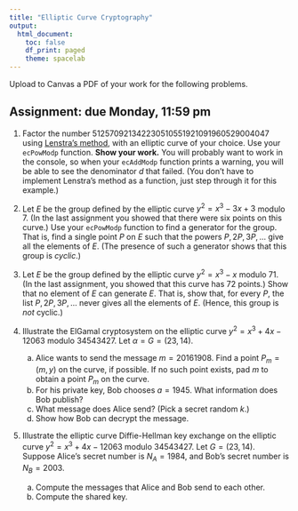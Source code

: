 ```yaml
---
title: "Elliptic Curve Cryptography"
output:
  html_document:
    toc: false
    df_print: paged
    theme: spacelab
---
```


Upload to Canvas a PDF of your work for the following problems. 

## Assignment: due Monday, 11:59 pm

1. Factor the number $512570921342230510551921091960529004047$ using [Lenstra's method](../slides/15elliptic_curves2.html#/factorization-lenstras-method), with an elliptic curve of your choice. Use your `ecPowModp` function. **Show your work.** You will probably want to work in the console, so when your `ecAddModp` function prints a warning, you will be able to see the denominator $d$ that failed. (You don't have to implement Lenstra's method as a function, just step through it for this example.)

2. Let $E$ be the group defined by the elliptic curve $y^2 = x^3 -3x + 3$ modulo 7. (In the last assignment you showed that there were six points on this curve.) Use your `ecPowModp` function to find a generator for the group. That is, find a single point $P$ on $E$ such that the powers $P, 2P, 3P, \ldots$ give all the elements of $E$. (The presence of such a generator shows that this group is *cyclic*.)

3. Let $E$ be the group defined by the elliptic curve $y^2 = x^3 - x$ modulo 71. (In the last assignment, you showed that this curve has 72 points.) Show that no element of $E$ can generate $E$. That is, show that, for every $P$, the list $P, 2P, 3P, \ldots$ never gives all the elements of $E$. (Hence, this group is *not* cyclic.)

4. Illustrate the ElGamal cryptosystem on the elliptic curve $y^2=x^3+4x-12063$ modulo $34543427$. Let $\alpha = G = (23,14)$. 
    a. Alice wants to send the message $m=20161908$. Find a point $P_m = (m,y)$ on the curve, if possible. If no such point exists, pad $m$ to obtain a point $P_m$ on the curve.
    b. For his private key, Bob chooses $a = 1945$. What information does Bob publish?
    c. What message does Alice send? (Pick a secret random $k$.)
    d. Show how Bob can decrypt the message.

5. Illustrate the elliptic curve Diffie-Hellman key exchange on the elliptic curve $y^2=x^3+4x-12063$ modulo $34543427$. Let $G = (23,14)$. Suppose Alice's secret number is $N_A = 1984$, and Bob's secret number is $N_B = 2003$.
    a. Compute the messages that Alice and Bob send to each other.
    b. Compute the shared key.





